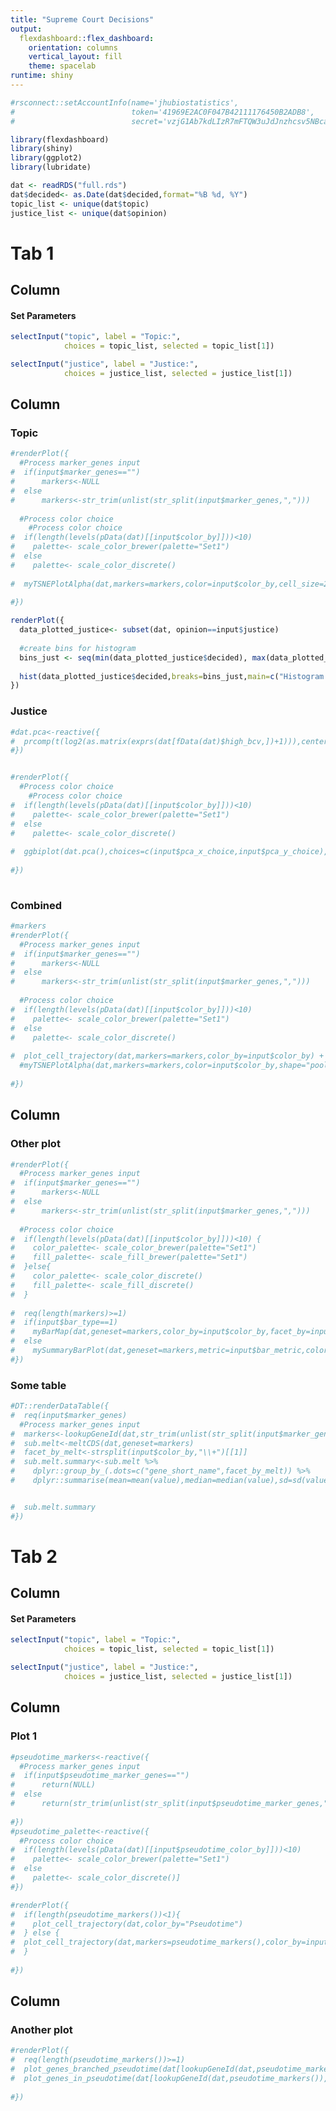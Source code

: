 ```yaml
---
title: "Supreme Court Decisions"
output: 
  flexdashboard::flex_dashboard:
    orientation: columns
    vertical_layout: fill
    theme: spacelab
runtime: shiny
---
```

```r
#rsconnect::setAccountInfo(name='jhubiostatistics',
#                          token='41969E2AC0F047B42111176450B2ADB8',
#                          secret='vzjG1Ab7kdLIzR7mFTQW3uJdJnzhcsv5NBcanzXs')

library(flexdashboard)
library(shiny)
library(ggplot2)
library(lubridate)

dat <- readRDS("full.rds")
dat$decided<- as.Date(dat$decided,format="%B %d, %Y")
topic_list <- unique(dat$topic)
justice_list <- unique(dat$opinion)
```

Tab 1
=======================================================================

Column {.sidebar}
-----------------------------------------------------------------------

#### Set Parameters
```r
selectInput("topic", label = "Topic:",
            choices = topic_list, selected = topic_list[1])

selectInput("justice", label = "Justice:",
            choices = justice_list, selected = justice_list[1])
```

Column {.tabset}
-----------------------------------------------------------------------

### Topic

```r
#renderPlot({
  #Process marker_genes input  
#  if(input$marker_genes=="")
#      markers<-NULL
#  else
#      markers<-str_trim(unlist(str_split(input$marker_genes,",")))
  
  #Process color choice
    #Process color choice
#  if(length(levels(pData(dat)[[input$color_by]]))<10)
#    palette<- scale_color_brewer(palette="Set1")
#  else
#    palette<- scale_color_discrete()
  
#  myTSNEPlotAlpha(dat,markers=markers,color=input$color_by,cell_size=2,scale=T) + palette
  
#})

renderPlot({
  data_plotted_justice<- subset(dat, opinion==input$justice)
  
  #create bins for histogram
  bins_just <- seq(min(data_plotted_justice$decided), max(data_plotted_justice$decided),by="days")
  
  hist(data_plotted_justice$decided,breaks=bins_just,main=c("Histogram of Supreme Court cases with opinion written by",input$justice,"over time"), xlab= "Date of court decision")
})
```


### Justice
```r
#dat.pca<-reactive({
#  prcomp(t(log2(as.matrix(exprs(dat[fData(dat)$high_bcv,])+1))),center=T,scale=T)
#})


#renderPlot({
  #Process color choice
    #Process color choice
#  if(length(levels(pData(dat)[[input$color_by]]))<10)
#    palette<- scale_color_brewer(palette="Set1")
#  else
#    palette<- scale_color_discrete()
  
#  ggbiplot(dat.pca(),choices=c(input$pca_x_choice,input$pca_y_choice),scale=0,groups=pData(dat)[[input$color_by]],ellipse=T,var.axes=F) + monocle:::monocle_theme_opts() + palette + theme(legend.position=c(0.05,0.9))
  
#})
  
```

### Combined

```r
#markers
#renderPlot({
  #Process marker_genes input  
#  if(input$marker_genes=="")
#      markers<-NULL
#  else
#      markers<-str_trim(unlist(str_split(input$marker_genes,",")))
  
  #Process color choice
#  if(length(levels(pData(dat)[[input$color_by]]))<10)
#    palette<- scale_color_brewer(palette="Set1")
#  else
#    palette<- scale_color_discrete()
  
#  plot_cell_trajectory(dat,markers=markers,color_by=input$color_by) + palette
  #myTSNEPlotAlpha(dat,markers=markers,color=input$color_by,shape="pool",cell_size=2,scale=T) + palette + coord_equal(1.6)
  
#})
```


Column {data-width=350}
-----------------------------------------------------------------------

### Other plot

```r
#renderPlot({
  #Process marker_genes input  
#  if(input$marker_genes=="")
#      markers<-NULL
#  else
#      markers<-str_trim(unlist(str_split(input$marker_genes,",")))
  
  #Process color choice
#  if(length(levels(pData(dat)[[input$color_by]]))<10) {
#    color_palette<- scale_color_brewer(palette="Set1")
#    fill_palette<- scale_fill_brewer(palette="Set1")
#  }else{
#    color_palette<- scale_color_discrete()
#    fill_palette<- scale_fill_discrete()
#  }
  
#  req(length(markers)>=1)
#  if(input$bar_type==1)
#    myBarMap(dat,geneset=markers,color_by=input$color_by,facet_by=input$color_by,cluster="column",logMode=input$log_mode) + monocle:::monocle_theme_opts() + color_palette + fill_palette + guides(fill=FALSE)
#  else
#    mySummaryBarPlot(dat,geneset=markers,metric=input$bar_metric,color_by=input$color_by,facet_by=input$color_by,logMode=input$log_mode) + fill_palette + guides(fill=FALSE)
#})
```

### Some table

```r
#DT::renderDataTable({
#  req(input$marker_genes)
  #Process marker_genes input  
#  markers<-lookupGeneId(dat,str_trim(unlist(str_split(input$marker_genes,","))))
#  sub.melt<-meltCDS(dat,geneset=markers)
#  facet_by_melt<-strsplit(input$color_by,"\\+")[[1]]
#  sub.melt.summary<-sub.melt %>%
#    dplyr::group_by_(.dots=c("gene_short_name",facet_by_melt)) %>%
#    dplyr::summarise(mean=mean(value),median=median(value),sd=sd(value),upper_bound=mean+sd,lower_bound=max(mean-sd,0))


#  sub.melt.summary  
#})
```

Tab 2
================================================================

Column {.sidebar}
----------------------------------------------------------------

#### Set Parameters
```r
selectInput("topic", label = "Topic:",
            choices = topic_list, selected = topic_list[1])

selectInput("justice", label = "Justice:",
            choices = justice_list, selected = justice_list[1])
```


Column
-----------------------------------------------------------------

### Plot 1
```r
#pseudotime_markers<-reactive({
  #Process marker_genes input  
#  if(input$pseudotime_marker_genes=="")
#      return(NULL)
#  else
#      return(str_trim(unlist(str_split(input$pseudotime_marker_genes,","))))
  
#})
#pseudotime_palette<-reactive({
  #Process color choice
#  if(length(levels(pData(dat)[[input$pseudotime_color_by]]))<10)
#    palette<- scale_color_brewer(palette="Set1")
#  else
#    palette<- scale_color_discrete()]
#})

#renderPlot({
#  if(length(pseudotime_markers())<1){
#    plot_cell_trajectory(dat,color_by="Pseudotime")
#  } else {
#  plot_cell_trajectory(dat,markers=pseudotime_markers(),color_by=input$pseudotime_color_by) + pseudotime_palette()
#  }
  
#})
```


Column
-----------------------------------------------------------------

### Another plot

```r
#renderPlot({
#  req(length(pseudotime_markers())>=1)
#  plot_genes_branched_pseudotime(dat[lookupGeneId(dat,pseudotime_markers()),],branch_states=c(input$branch_choice_1,input$branch_choice_2),color_by=input$pseudotime_color_by) +
#  plot_genes_in_pseudotime(dat[lookupGeneId(dat,pseudotime_markers()),],color_by=input$pseudotime_color_by) + pseudotime_palette()
  
#})
```